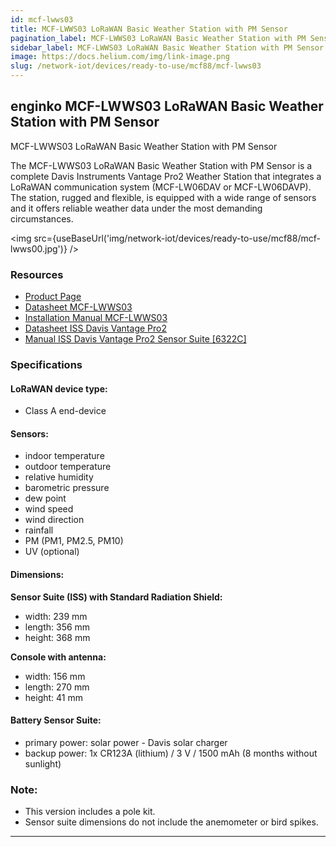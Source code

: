 ```yaml
---
id: mcf-lwws03
title: MCF-LWWS03 LoRaWAN Basic Weather Station with PM Sensor
pagination_label: MCF-LWWS03 LoRaWAN Basic Weather Station with PM Sensor
sidebar_label: MCF-LWWS03 LoRaWAN Basic Weather Station with PM Sensor
image: https://docs.helium.com/img/link-image.png
slug: /network-iot/devices/ready-to-use/mcf88/mcf-lwws03
---
```



## enginko MCF-LWWS03 LoRaWAN Basic Weather Station with PM Sensor

MCF-LWWS03 LoRaWAN Basic Weather Station with PM Sensor

The MCF-LWWS03 LoRaWAN Basic Weather Station with PM Sensor is a complete Davis Instruments Vantage
Pro2 Weather Station that integrates a LoRaWAN communication system (MCF-LW06DAV or MCF-LW06DAVP).
The station, rugged and flexible, is equipped with a wide range of sensors and it offers reliable
weather data under the most demanding circumstances.

<img src={useBaseUrl('img/network-iot/devices/ready-to-use/mcf88/mcf-lwws00.jpg')} />

### Resources

- [Product Page](https://enginko.com/en/solutions/weather-station-lorawan-mcf-lwws00/)
- [Datasheet MCF-LWWS03](https://enginko.com/wp-content/uploads/2020/09/enginko%C2%AE_datasheet_MCF-LWWS00-01-02-03_EN013W01.pdf)
- [Installation Manual MCF-LWWS03](https://www.enginko.com/support/doku.php?id=manual_mcf-lwws0x)
- [Datasheet ISS Davis Vantage Pro2](https://cdn.shopify.com/s/files/1/0515/5992/3873/files/6152_62_53_63_ss.pdf?v=1623783718)
- [Manual ISS Davis Vantage Pro2 Sensor Suite [6322C]](https://cdn.shopify.com/s/files/1/0515/5992/3873/files/07395-333_IM-6322C-6334.pdf)

### Specifications

#### LoRaWAN device type:

- Class A end-device

#### Sensors:

- indoor temperature
- outdoor temperature
- relative humidity
- barometric pressure
- dew point
- wind speed
- wind direction
- rainfall
- PM (PM1, PM2.5, PM10)
- UV (optional)

#### Dimensions:

**Sensor Suite (ISS) with Standard Radiation Shield:**

- width: 239 mm
- length: 356 mm
- height: 368 mm

**Console with antenna:**

- width: 156 mm
- length: 270 mm
- height: 41 mm

#### Battery Sensor Suite:

- primary power: solar power - Davis solar charger
- backup power: 1x CR123A (lithium) / 3 V / 1500 mAh (8 months without sunlight)

### Note:

- This version includes a pole kit.
- Sensor suite dimensions do not include the anemometer or bird spikes.

---
